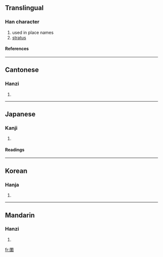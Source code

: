 ==Translingual==
===Han character===
{{Han char|rn=31|rad=囗|as=13|sn=16|four=6040<sub>1</sub>|canj=田田中十 (WWLJ)}}
# used in place names
# [[stratus]]
====References====
{{Han ref|kx=0221.110|dkj=04850|dj=0453.110|hdz=10726.150|uh=571B|ud=22299|bh=E948|bd=59720}}
----
==Cantonese==
===Hanzi===
{{yue-hanzi|jyut=|y=yik6}}
# {{defn|Cantonese}}
----
==Japanese==

===Kanji===
{{ja-kanji|grade=|rs=囗13}}
# {{defn|Japanese}} 
====Readings====
{{ja-readings|on=[[えき]] (eki), [[やく]] (yaku)|kun=[[めぐりゆく]] (meguriyuku)}}
----
==Korean==
===Hanja===
{{ko-hanja|hangeul=[[역]]|rv=yeok|mr=yŏk}}
# {{defn|Korean}}
----
==Mandarin==
===Hanzi===
{{cmn-hanzi|pin=[[yì]] ([[yi4]])|wg=i<sup>4</sup>}}
# {{defn|Mandarin}}

[[fr:圛]]